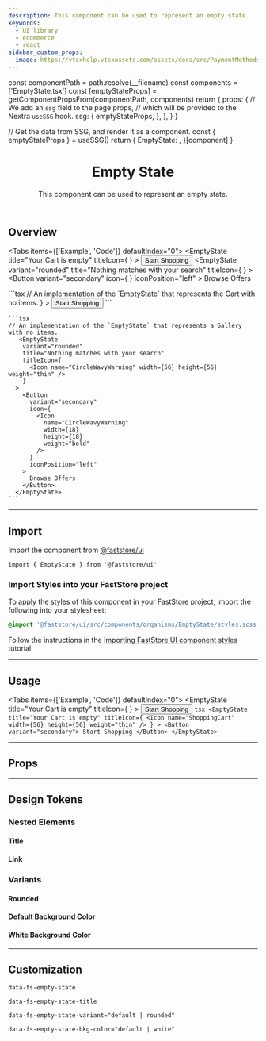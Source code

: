 ```yaml
---
description: This component can be used to represent an empty state.
keywords:
  - UI library
  - ecommerce
  - react
sidebar_custom_props:
  image: https://vtexhelp.vtexassets.com/assets/docs/src/PaymentMethods___b0f344b254360daa53406cd631887adf.png
---
```




  const componentPath = path.resolve(__filename)
  const components = ['EmptyState.tsx']
  const [emptyStateProps] = getComponentPropsFrom(componentPath, components)
  return {
    props: {
      // We add an `ssg` field to the page props,
      // which will be provided to the Nextra `useSSG` hook.
      ssg: {
        emptyStateProps,
      },
    },
  }
}

  // Get the data from SSG, and render it as a component.
  const { emptyStateProps } = useSSG()
  return {
    EmptyState: <PropsSection propsList={emptyStateProps} />,
  }[component]
}

<header>

# Empty State

This component can be used to represent an empty state.

</header>

## Overview

<Tabs items={['Example', 'Code']} defaultIndex="0">
  <Tab>
    <OverviewSection>
      <EmptyState
        title="Your Cart is empty"
        titleIcon={
          <Icon name="ShoppingCart" width={56} height={56} weight="thin" />
        }
      >
        <Button variant="secondary">
          Start Shopping
        </Button>
      </EmptyState>
      <EmptyState
        variant="rounded"
        title="Nothing matches with your search"
        titleIcon={
          <Icon name="CircleWavyWarning" width={56} height={56} weight="thin" />
        }
      >
        <Button
          variant="secondary"
          icon={
            <Icon
              name="CircleWavyWarning"
              width={18}
              height={18}
              weight="bold"
            />
          }
          iconPosition="left"
        >
          Browse Offers
        </Button>
      </EmptyState>
    </OverviewSection>

  </Tab>
  <Tab>
    ```tsx
    // An implementation of the `EmptyState` that represents the Cart with no items.
      <EmptyState
        title="Your Cart is empty"
        titleIcon={
          <Icon name="ShoppingCart" width={56} height={56} weight="thin" />
        }
      >
        <Button variant="secondary">
          Start Shopping
        </Button>
      </EmptyState>
    ```

    ```tsx
    // An implementation of the `EmptyState` that represents a Gallery with no items.
       <EmptyState
        variant="rounded"
        title="Nothing matches with your search"
        titleIcon={
          <Icon name="CircleWavyWarning" width={56} height={56} weight="thin" />
        }
      >
        <Button
          variant="secondary"
          icon={
            <Icon
              name="CircleWavyWarning"
              width={18}
              height={18}
              weight="bold"
            />
          }
          iconPosition="left"
        >
          Browse Offers
        </Button>
      </EmptyState>
    ```

  </Tab>
</Tabs>

---

## Import

Import the component from [@faststore/ui](/../components)

```tsx
import { EmptyState } from '@faststore/ui'
```

### Import Styles into your FastStore project

To apply the styles of this component in your FastStore project, import the following into your stylesheet:

```scss copy
@import '@faststore/ui/src/components/organisms/EmptyState/styles.scss';
```

Follow the instructions in the [Importing FastStore UI component styles](/docs/customizing/importing-styles-to-faststore-ui-components) tutorial.

---

## Usage

<Tabs items={['Example', 'Code']} defaultIndex="0">
  <Tab>
    <OverviewSection direction="row">
      <EmptyState
        title="Your Cart is empty"
        titleIcon={
          <Icon name="ShoppingCart" width={56} height={56} weight="thin" />
        }
      >
        <Button variant="secondary">
          Start Shopping
        </Button>
      </EmptyState>
    </OverviewSection>
  </Tab>
  <Tab>
    ```tsx
      <EmptyState
        title="Your Cart is empty"
        titleIcon={
          <Icon name="ShoppingCart" width={56} height={56} weight="thin" />
        }
      >
        <Button variant="secondary">
          Start Shopping
        </Button>
      </EmptyState>
    ```

  </Tab>
</Tabs>

---

## Props

<EmptyStatePropsSection component="EmptyState" />

---

## Design Tokens

<TokenTable>
  <TokenRow token="--fs-empty-state-height" value="100%" />
  <TokenRow token="--fs-empty-state-min-height" value="50vh" />
  <TokenRow token="--fs-empty-state-padding" value="0 var(--fs-spacing-8)" />
</TokenTable>

### Nested Elements

#### Title

<TokenTable>
  <TokenRow
    token="--fs-empty-state-title-margin-bottom"
    value="var(--fs-spacing-2)"
  />
  <TokenRow
    token="--fs-empty-state-title-color"
    value="var(--fs-color-disabled-text)"
    isColor
  />
  <TokenRow
    token="--fs-empty-state-title-size"
    value="var(--fs-text-size-lead)"
  />
</TokenTable>

#### Link

<TokenTable>
  <TokenRow token="--fs-empty-state-link-min-width" value="11.875rem" />
</TokenTable>

### Variants

#### Rounded

<TokenTable>
  <TokenRow
    token="--fs-empty-state-border-radius"
    value="var(--fs-border-radius)"
  />
</TokenTable>

#### Default Background Color

<TokenTable>
  <TokenRow
    token="--fs-empty-state-bkg-color-default"
    value="var(--fs-color-neutral-bkg)"
  />
</TokenTable>

#### White Background Color

<TokenTable>
  <TokenRow
    token="--fs-empty-state-bkg-color-light"
    value="var(--fs-color-body-bkg)"
  />
</TokenTable>

---

## Customization

`data-fs-empty-state`

`data-fs-empty-state-title`

`data-fs-empty-state-variant="default | rounded"`

`data-fs-empty-state-bkg-color="default | white"`

